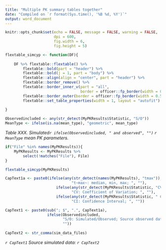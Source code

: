 ```yaml
---
title: "Multiple PK summary tables together"
date: "Compiled on `r format(Sys.time(), '%B %d, %Y')`"
output: word_document
---
```


```r

knitr::opts_chunk$set(echo = FALSE, message = FALSE, warning = FALSE, 
                      dpi = 600, 
                      fig.width = 6, 
                      fig.height = 5)

```

```r

flextable_simcyp <- function(DF){
    
    DF %>% flextable::flextable() %>% 
        flextable::bold(part = "header") %>%
        flextable::bold(j = 1, part = "body") %>% 
        flextable::align(align = "center", part = "header") %>%
        flextable::border_remove() %>% 
        flextable::border_inner_v(part = "all", 
                                  border = officer::fp_border(width = 0.5)) %>% 
        flextable::border_outer(border = officer::fp_border(width = 0.5)) %>% 
        flextable::set_table_properties(width = 1, layout = "autofit")
    
}

```

```r

Observedincluded <- any(str_detect(MyPKResults$Statistic, "S/O"))
MeanType <- ifelse(is.na(mean_type), "geometric", mean_type)

```

*Table XXX. Simulated`r ifelse(Observedincluded, " and observed", "")` `r MeanType` mean PK parameters.*

```r

if("File" %in% names(MyPKResults)){
    MyPKResults <- MyPKResults %>% 
        select(!matches("File"), File)
}

flextable_simcyp(MyPKResults)

```

```r

CapText1a <- paste0(ifelse(any(str_detect(names(MyPKResults), "tmax")), 
                              "t~max~: median, min, max; ", ""), 
                       ifelse(any(str_detect(MyPKResults$Statistic, "CV")),
                              "CV: Coefficient of Variation; ", ""), 
                       ifelse(any(str_detect(MyPKResults$Statistic, " CI")),
                              "CI: Confidence Interval; ", ""))

CapText1 <- paste0(sub("; $", ".", CapText1a), 
                   ifelse(Observedincluded, 
                          "S/O: Simulated/Observed; Source observed data: Clinical Study XXX; ",
                          ""))
    
CapText2 <- str_comma(sim_data_files)

```

*`r CapText1` Source simulated data: `r CapText2`* 


